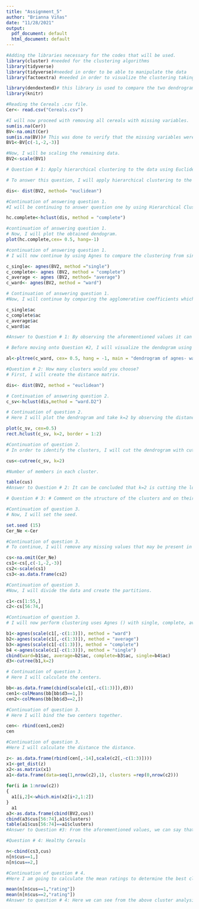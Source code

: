 ```yaml
---
title: "Assignment_5"
author: "Brianna Viñas"
date: "11/28/2021"
output:
  pdf_document: default
  html_document: default
---
```


```r
#Adding the libraries necessary for the codes that will be used.
library(cluster) #needed for the clustering algorithms 
library(tidyverse)
library(tidyverse)#needed in order to be able to manipulate the data
library(factoextra) #needed in order to visualize the clustering taking place

library(dendextend)# this library is used to compare the two dendrograms.
library(knitr)
```
```r
#Reading the Cereals .csv file. 
Cer<- read.csv("Cereals.csv")
```

```r
#I will now proceed with removing all cereals with missing variables.
sum(is.na(Cer))
BV<-na.omit(Cer)
sum(is.na(BV))# This was done to verify that the missing variables were removed.
BV1<-BV[c(-1,-2,-3)]
```

```r
#Now, I will be scaling the remaining data. 
BV2<-scale(BV1)
```

```r
# Question # 1: Apply hierarchical clustering to the data using Euclidean distance to the normalized measurements.Use Agnes to compare the clustering from single linkage, complete linkage, average linkage, and Ward. 

# To answer this question, I will apply hierarchical clustering to the data using the Euclidean distance and the dissimilarity matrix. 

dis<- dist(BV2, method= "euclidean")
```

```r
#Continuation of answering question 1.
#I will be continuing to answer question one by using Hierarchical Clustering with the use of complete linkage. 

hc.complete<-hclust(dis, method = "complete")
```

```r
#continuation of answering question 1.
# Now, I will plot the obtained dendogram. 
plot(hc.complete,cex= 0.5, hang=-1)
```

```r
#continuation of answering question 1. 
# I will now continue by using Agnes to compare the clustering from single linkage, complete linkage average linkage, and ward. 

c_single<- agnes(BV2, method ="single")
c_complete<- agnes (BV2, method = "complete")
c_average <- agnes (BV2, method= "average")
c_ward<- agnes(BV2, method = "ward")
```

```r
# Continuation of answering question 1. 
#Now, I will continue by comparing the agglomerative coefficients which includes the single, complete, average, and ward methods. 

c_single$ac
c_complete$ac
c_average$ac
c_ward$ac

#Answer to Question # 1: By observing the aforementioned values it can be concluded that the best linkage method is ward with the agloermative coefficient of 0.9046042.
```

```r
# Before moving onto Question #2, I will visualize the dendogram using the ward method. 

al<-pltree(c_ward, cex= 0.5, hang = -1, main = "dendrogram of agnes- wards method")
```

```r
#Question # 2: How many clusters would you choose? 
# First, I will create the distance matrix. 

dis<- dist(BV2, method = "euclidean")
```

```r
# Continuation of answering question 2. 
c_sv<-hclust(dis,method = "ward.D2")
```

```r
# Continuation of question 2. 
# Here I will plot the dendrogram and take k=2 by observing the distance.

plot(c_sv, cex=0.5)
rect.hclust(c_sv, k=2, border = 1:2)
```

```r
#Continuation of question 2. 
# In order to identify the clusters, I will cut the dendrogram with cutree (). 

cus<-cutree(c_sv, k=2)

#Number of members in each cluster.

table(cus)
#Answer to Question # 2: It can be concluded that k=2 is cutting the longest path, so in this case I will select k=2. 
```

```r
# Question # 3: # Comment on the structure of the clusters and on their stability. 

```

```r
#Continuation of question 3. 
# Now, I will set the seed. 

set.seed (15)
Cer_Ne <-Cer
```

```r
#Continuation of question 3. 
# To continue, I will remove any missing values that may be present in the data.

cs<-na.omit(Cer_Ne)
cs1<-cs[,c(-1,-2,-3)]
cs2<-scale(cs1)
cs3<-as.data.frame(cs2)
```

```r
#Continuation of question 3. 
#Now, I will divide the data and create the partitions. 

c1<-cs[1:55,]
c2<-cs[56:74,]
```

```r
#Continuation of question 3. 
# I will now perform clustering uses Agnes () with single, complete, average, and ward with partitioned data. 

b1<-agnes(scale(c1[,-c(1:3)]), method = "ward")
b2<-agnes(scale(c1[,-c(1:3)]), method = "average")
b3<-agnes(scale(c1[-c(1:3)]), method = "complete")
b4 <-agnes(scale(c1[-c(1:3)]), method = "single")
cbind(ward=b1$ac, average=b2$ac, complete=b3$ac, single=b4$ac)
d3<-cutree(b1,k=2)
```

```r
# Continuation of question 3.
# Here I will calculate the centers.

bb<-as.data.frame(cbind(scale(c1[,-c(1:3)]),d3))
cen1<-colMeans(bb[bb$d3==1,])
cen2<-colMeans(bb[bb$d3==2,])
```

```r
#Continuation of question 3. 
# Here I will bind the two centers together. 

cen<- rbind(cen1,cen2)
cen
```

```r
#Continuation of question 3. 
#Here I will calculate the distance the distance. 

z<- as.data.frame(rbind(cen[,-14],scale(c2[,-c(1:3)])))
x1<-get_dist(z)
x2<-as.matrix(x1)
a1<-data.frame(data=seq(1,nrow(c2),1), clusters =rep(0,nrow(c2)))
               
for(i in 1:nrow(c2))
{
  a1[i,2]<-which.min(x2[i+2,1:2])
}
  a1
a3<-as.data.frame(cbind(BV2,cus))
cbind(a3$cus[56:74],a1$clusters)
table(a1$cus[56:74]==a1$clusters)
#Answer to Question #3: From the aforementioned values, we can say that the clusters are rather stable. 
```

```r
#Question # 4: Healthy Cereals 

n<-cbind(cs3,cus)
n[n$cus==1,]
n[n$cus==2,]
```

```r
#Continuation of question # 4. 
#Here I am going to calculate the mean ratings to determine the best cluster. 

mean(n[n$cus==1,"rating"])
mean(n[n$cus==2,"rating"])
#Answer to question # 4: Here we can see from the above cluster analysis has high rating values. Thus, we can infer that this cluster has more nutrition values. So, Cluster1 is healthier for children. Given that we have used the distance metric algorithm we essentially needed to normalize the data as the factors of the data were different. Thus, we needed to scale it to similar features.
```


  

